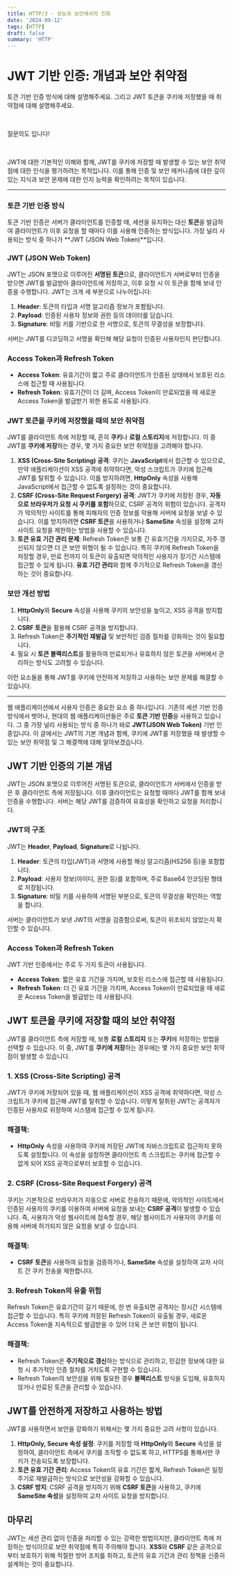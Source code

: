 ```yaml
---
title: HTTP/3 - 성능과 보안에서의 진화
date: '2024-09-12'
tags: [HTTP]
draft: false
summary: 'HTTP'
---
```


# JWT 기반 인증: 개념과 보안 취약점

토큰 기반 인증 방식에 대해 설명해주세요. 그리고 JWT 토큰을 쿠키에 저장했을 때 취약점에 대해 설명해주세요.

​

질문의도 입니다!

​

JWT에 대한 기본적인 이해와 함께, JWT를 쿠키에 저장할 때 발생할 수 있는 보안 취약점에 대한 인식을 평가하려는 목적입니다. 이를 통해 인증 및 보안 메커니즘에 대한 깊이 있는 지식과 보안 문제에 대한 인지 능력을 확인하려는 목적이 있습니다.

---

### 토큰 기반 인증 방식

토큰 기반 인증은 서버가 클라이언트를 인증할 때, 세션을 유지하는 대신 **토큰**을 발급하여 클라이언트가 이후 요청을 할 때마다 이를 사용해 인증하는 방식입니다. 가장 널리 사용되는 방식 중 하나가 **JWT (JSON Web Token)**입니다.

### JWT (JSON Web Token)

JWT는 JSON 포맷으로 이루어진 **서명된 토큰**으로, 클라이언트가 서버로부터 인증을 받으면 JWT를 발급받아 클라이언트에 저장하고, 이후 요청 시 이 토큰을 함께 보내 인증을 수행합니다. JWT는 크게 세 부분으로 나누어집니다:

1. **Header**: 토큰의 타입과 서명 알고리즘 정보가 포함됩니다.
2. **Payload**: 인증된 사용자 정보와 권한 등의 데이터를 담습니다.
3. **Signature**: 비밀 키를 기반으로 한 서명으로, 토큰의 무결성을 보장합니다.

서버는 JWT를 디코딩하고 서명을 확인해 해당 요청이 인증된 사용자인지 판단합니다.

### Access Token과 Refresh Token

- **Access Token**: 유효기간이 짧고 주로 클라이언트가 인증된 상태에서 보호된 리소스에 접근할 때 사용됩니다.
- **Refresh Token**: 유효기간이 더 길며, Access Token이 만료되었을 때 새로운 Access Token을 발급받기 위한 용도로 사용됩니다.

### JWT 토큰을 쿠키에 저장했을 때의 보안 취약점

JWT를 클라이언트 측에 저장할 때, 흔히 **쿠키**나 **로컬 스토리지**에 저장합니다. 이 중 JWT를 **쿠키에 저장**하는 경우, 몇 가지 중요한 보안 취약점을 고려해야 합니다.

1. **XSS (Cross-Site Scripting) 공격**:
   쿠키는 **JavaScript**에서 접근할 수 있으므로, 만약 애플리케이션이 XSS 공격에 취약하다면, 악성 스크립트가 쿠키에 접근해 JWT를 탈취할 수 있습니다. 이를 방지하려면, **HttpOnly** 속성을 사용해 JavaScript에서 접근할 수 없도록 설정하는 것이 중요합니다.
2. **CSRF (Cross-Site Request Forgery) 공격**:
   JWT가 쿠키에 저장된 경우, **자동으로 브라우저가 요청 시 쿠키를 포함**하므로, CSRF 공격의 위험이 있습니다. 공격자가 악의적인 사이트를 통해 피해자의 인증 정보를 악용해 서버에 요청을 보낼 수 있습니다. 이를 방지하려면 **CSRF 토큰**을 사용하거나 **SameSite** 속성을 설정해 교차 사이트 요청을 제한하는 방법을 사용할 수 있습니다.
3. **토큰 유효 기간 관리 문제**:
   Refresh Token은 보통 긴 유효기간을 가지므로, 자주 갱신되지 않으면 더 큰 보안 위협이 될 수 있습니다. 특히 쿠키에 Refresh Token을 저장할 경우, 만료 전까지 이 토큰이 유출되면 악의적인 사용자가 장기간 시스템에 접근할 수 있게 됩니다. **유효 기간 관리**와 함께 주기적으로 Refresh Token을 갱신하는 것이 중요합니다.

### 보안 개선 방법

1. **HttpOnly**와 **Secure** 속성을 사용해 쿠키의 보안성을 높이고, XSS 공격을 방지합니다.
2. **CSRF 토큰**을 활용해 CSRF 공격을 방지합니다.
3. Refresh Token은 **주기적인 재발급** 및 보안적인 검증 절차를 강화하는 것이 필요합니다.
4. 필요 시 **토큰 블랙리스트**를 활용하여 만료되거나 유효하지 않은 토큰을 서버에서 관리하는 방식도 고려할 수 있습니다.

이런 요소들을 통해 JWT를 쿠키에 안전하게 저장하고 사용하는 보안 문제를 해결할 수 있습니다.

---

웹 애플리케이션에서 사용자 인증은 중요한 요소 중 하나입니다. 기존의 세션 기반 인증 방식에서 벗어나, 현대의 웹 애플리케이션들은 주로 **토큰 기반 인증**을 사용하고 있습니다. 그 중 가장 널리 사용되는 방식 중 하나가 바로 **JWT(JSON Web Token)** 기반 인증입니다. 이 글에서는 JWT의 기본 개념과 함께, 쿠키에 JWT를 저장했을 때 발생할 수 있는 보안 취약점 및 그 해결책에 대해 알아보겠습니다.

## JWT 기반 인증의 기본 개념

JWT는 JSON 포맷으로 이루어진 서명된 토큰으로, 클라이언트가 서버에서 인증을 받은 후 클라이언트 측에 저장됩니다. 이후 클라이언트는 요청할 때마다 JWT를 함께 보내 인증을 수행합니다. 서버는 해당 JWT를 검증하여 유효성을 확인하고 요청을 처리합니다.

### JWT의 구조

JWT는 **Header**, **Payload**, **Signature**로 나뉩니다.

1. **Header**: 토큰의 타입(JWT)과 서명에 사용할 해싱 알고리즘(HS256 등)을 포함합니다.
2. **Payload**: 사용자 정보(아이디, 권한 등)를 포함하며, 주로 Base64 인코딩된 형태로 저장됩니다.
3. **Signature**: 비밀 키를 사용하여 서명된 부분으로, 토큰의 무결성을 확인하는 역할을 합니다.

서버는 클라이언트가 보낸 JWT의 서명을 검증함으로써, 토큰이 위조되지 않았는지 확인할 수 있습니다.

### Access Token과 Refresh Token

JWT 기반 인증에서는 주로 두 가지 토큰이 사용됩니다.

- **Access Token**: 짧은 유효 기간을 가지며, 보호된 리소스에 접근할 때 사용됩니다.
- **Refresh Token**: 더 긴 유효 기간을 가지며, Access Token이 만료되었을 때 새로운 Access Token을 발급받는 데 사용됩니다.

## JWT 토큰을 쿠키에 저장할 때의 보안 취약점

JWT를 클라이언트 측에 저장할 때, 보통 **로컬 스토리지** 또는 **쿠키**에 저장하는 방법을 선택할 수 있습니다. 이 중, JWT를 **쿠키에 저장**하는 경우에는 몇 가지 중요한 보안 취약점이 발생할 수 있습니다.

### 1. XSS (Cross-Site Scripting) 공격

JWT가 쿠키에 저장되어 있을 때, 웹 애플리케이션이 XSS 공격에 취약하다면, 악성 스크립트가 쿠키에 접근해 JWT를 탈취할 수 있습니다. 이렇게 탈취된 JWT는 공격자가 인증된 사용자로 위장하여 시스템에 접근할 수 있게 됩니다.

### 해결책:

- **HttpOnly** 속성을 사용하여 쿠키에 저장된 JWT에 자바스크립트로 접근하지 못하도록 설정합니다. 이 속성을 설정하면 클라이언트 측 스크립트는 쿠키에 접근할 수 없게 되어 XSS 공격으로부터 보호할 수 있습니다.

### 2. CSRF (Cross-Site Request Forgery) 공격

쿠키는 기본적으로 브라우저가 자동으로 서버로 전송하기 때문에, 악의적인 사이트에서 인증된 사용자의 쿠키를 이용하여 서버에 요청을 보내는 **CSRF 공격**이 발생할 수 있습니다. 즉, 사용자가 악성 웹사이트에 접속할 경우, 해당 웹사이트가 사용자의 쿠키를 이용해 서버에 허가되지 않은 요청을 보낼 수 있습니다.

### 해결책:

- **CSRF 토큰**을 사용하여 요청을 검증하거나, **SameSite** 속성을 설정하여 교차 사이트 간 쿠키 전송을 제한합니다.

### 3. Refresh Token의 유출 위험

Refresh Token은 유효기간이 길기 때문에, 한 번 유출되면 공격자는 장시간 시스템에 접근할 수 있습니다. 특히 쿠키에 저장된 Refresh Token이 유출될 경우, 새로운 Access Token을 지속적으로 발급받을 수 있어 더욱 큰 보안 위협이 됩니다.

### 해결책:

- Refresh Token은 **주기적으로 갱신**하는 방식으로 관리하고, 민감한 정보에 대한 요청 시 추가적인 인증 절차를 거치도록 구현할 수 있습니다.
- Refresh Token의 보안성을 위해 필요한 경우 **블랙리스트** 방식을 도입해, 유효하지 않거나 만료된 토큰을 관리할 수 있습니다.

## JWT를 안전하게 저장하고 사용하는 방법

JWT를 사용하면서 보안을 강화하기 위해서는 몇 가지 중요한 고려 사항이 있습니다.

1. **HttpOnly, Secure 속성 설정**: 쿠키를 저장할 때 **HttpOnly**와 **Secure** 속성을 설정하여, 클라이언트 측에서 쿠키를 조작할 수 없도록 하고, HTTPS를 통해서만 쿠키가 전송되도록 보장합니다.
2. **토큰 유효 기간 관리**: Access Token의 유효 기간은 짧게, Refresh Token은 일정 주기로 재발급하는 방식으로 보안성을 강화할 수 있습니다.
3. **CSRF 방지**: CSRF 공격을 방지하기 위해 **CSRF 토큰**을 사용하고, 쿠키에 **SameSite 속성**을 설정하여 교차 사이트 요청을 방지합니다.

## 마무리

JWT는 세션 관리 없이 인증을 처리할 수 있는 강력한 방법이지만, 클라이언트 측에 저장하는 방식이므로 보안 취약점에 특히 주의해야 합니다. **XSS**와 **CSRF** 같은 공격으로부터 보호하기 위해 적절한 방어 조치를 취하고, 토큰의 유효 기간과 관리 정책을 신중히 설계하는 것이 중요합니다.
